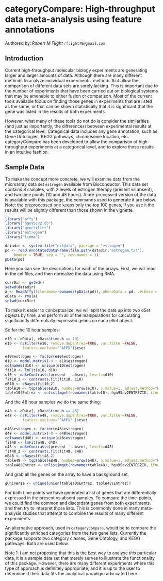 <!--
% \VignetteEngine{knitr}
% \VignetteIndexEntry{categoryCompare: High-throughput data meta-analysis using gene annotations}
% \VignetteDepends{categoryCompare, GO.db, KEGG.db, affy, hgu95av2.db, genefilter, estrogen, limma}
% \VignetteKeyword{categoryCompare, meta-analysis, gene ontology, kegg}
% \VignettePackage{categoryCompare}
-->

# categoryCompare: High-throughput data meta-analysis using feature annotations

Authored by: *Robert M Flight* `rflight79@gmail.com`

## Introduction

Current high-throughput molecular biology experiments are generating larger and larger amounts of data. Although there are many different methods to analyze individual experiments, methods that allow the comparison of different data sets are sorely lacking. This is important due to the number of experiments that have been carried out on biological systems that may be amenable to either fusion or comparison. Most of the current tools available focus on finding those genes in experiments that are listed as the same, or that can be shown statistically that it is significant that the gene was listed in the results of both experiments. 

However, what many of these tools do not do is consider the similarities (and just as importantly, the differences) between experimental results at the categorical level. Categoical data includes any gene annotation, such as Gene Ontologies, KEGG pathways, chromosome location, etc. categoryCompare has been developed to allow the comparison of high-throughput experiments at a categorical level, and to explore those results in an intuitive fashion.

## Sample Data

To make the concept more concrete, we will examine data from the microarray data set `estrogen` available from Bioconductor. This data set contains 8 samples, with 2 levels of estrogen therapy (present vs absent), and two time points (10 and 48 hours). A pre-processed version of the data is available with this package, the commands used to generate it are below. Note: the preprocessed one keeps only the top 100 genes, if you use it the results will be slightly different than those shown in the vignette.

```r
library("affy")
library("hgu95av2.db")
library("genefilter")
library("estrogen")
library("limma")
```

```r
datadir <- system.file("extdata", package = "estrogen")
pd <- read.AnnotatedDataFrame(file.path(datadir,"estrogen.txt"), 
  	header = TRUE, sep = "", row.names = 1)
pData(pd)
```

Here you can see the descriptions for each of the arrays. First, we will read in the cel files, and then normalize the data using RMA.

```r
currDir <- getwd()
setwd(datadir)
a <- ReadAffy(filenames=rownames(pData(pd)), phenoData = pd, verbose = TRUE)
eData <- rma(a)
setwd(currDir)
```

To make it easier to conceptualize, we will split the data up into two eSet objects by time, and perform all of the manipulations for calculating significantly differentially expressed genes on each eSet object.

So for the 10 hour samples:

```r
e10 <- eData[, eData$time.h == 10]
e10 <- nsFilter(e10, remove.dupEntrez=TRUE, var.filter=FALSE, 
        feature.exclude="^AFFX")$eset

e10$estrogen <- factor(e10$estrogen)
d10 <- model.matrix(~0 + e10$estrogen)
colnames(d10) <- unique(e10$estrogen)
fit10 <- lmFit(e10, d10)
c10 <- makeContrasts(present - absent, levels=d10)
fit10_2 <- contrasts.fit(fit10, c10)
eB10 <- eBayes(fit10_2)
table10 <- topTable(eB10, number=nrow(e10), p.value=1, adjust.method="BH")
table10$Entrez <- unlist(mget(rownames(table10), hgu95av2ENTREZID, ifnotfound=NA))
```

And the 48 hour samples we do the same thing:

```r
e48 <- eData[, eData$time.h == 48]
e48 <- nsFilter(e48, remove.dupEntrez=TRUE, var.filter=FALSE, 
        feature.exclude="^AFFX" )$eset

e48$estrogen <- factor(e48$estrogen)
d48 <- model.matrix(~0 + e48$estrogen)
colnames(d48) <- unique(e48$estrogen)
fit48 <- lmFit(e48, d48)
c48 <- makeContrasts(present - absent, levels=d48)
fit48_2 <- contrasts.fit(fit48, c48)
eB48 <- eBayes(fit48_2)
table48 <- topTable(eB48, number=nrow(e48), p.value=1, adjust.method="BH")
table48$Entrez <- unlist(mget(rownames(table48), hgu95av2ENTREZID, ifnotfound=NA))
```

And grab all the genes on the array to have a background set.

```r
gUniverse <- unique(union(table10$Entrez, table48$Entrez))
```

For both time points we have generated a list of genes that are differentially expressed in the present vs absent samples. To compare the time-points, we could find the common and discordant genes from both experiments, and then try to interpret those lists. This is commonly done in many meta-analysis studies that attempt to combine the results of many different experiments. 

An alternative approach, used in `categoryCompare`, would be to compare the significantly enriched categories from the two gene lists. Currently the package supports two category classes, Gene Ontology, and KEGG pathways. Both are used below.

Note 1: I am not proposing that this is the best way to analyse *this* particular data, it is a sample data set that merely serves to illustrate the functionality of this package. However, there are many different experiments where this type of approach is definitely appropriate, and it is up to the user to determine if their data fits the analytical paradigm advocated here.



